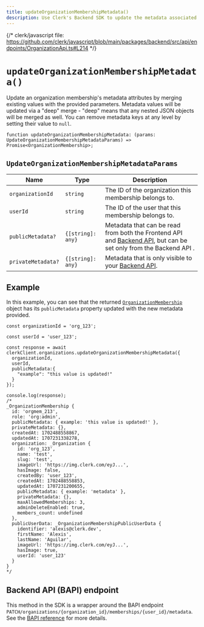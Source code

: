 ```yaml
---
title: updateOrganizationMembershipMetadata()
description: Use Clerk's Backend SDK to update the metadata associated with a user's organization membership.
---
```


{/* clerk/javascript file: https://github.com/clerk/javascript/blob/main/packages/backend/src/api/endpoints/OrganizationApi.ts#L214 */}

# `updateOrganizationMembershipMetadata()`

Update an organization membership's metadata attributes by merging existing values with the provided parameters. Metadata values will be updated via a "deep" merge - "deep" means that any nested JSON objects will be merged as well. You can remove metadata keys at any level by setting their value to `null`.

```tsx
function updateOrganizationMembershipMetadata: (params: UpdateOrganizationMembershipMetadataParams) => Promise<OrganizationMembership>;
```

## `UpdateOrganizationMembershipMetadataParams`

| Name | Type | Description |
| --- | --- | --- |
| `organizationId` | `string` | The ID of the organization this membership belongs to. |
| `userId` | `string` | The ID of the user that this membership belongs to. |
| `publicMetadata?` | `{[string]: any}` | Metadata that can be read from both the Frontend API and [Backend API](https://clerk.com/docs/reference/backend-api), but can be set only from the Backend API . |
| `privateMetadata?` | `{[string]: any}` | Metadata that is only visible to your [Backend API](https://clerk.com/docs/reference/backend-api). |

## Example

In this example, you can see that the returned [`OrganizationMembership`](/docs/references/javascript/organization-membership) object has its `publicMetadata` property updated with the new metadata provided.

```tsx {8-10, 18}
const organizationId = 'org_123';

const userId = 'user_123';

const response = await clerkClient.organizations.updateOrganizationMembershipMetadata({
  organizationId,
  userId,
  publicMetadata:{
    "example": "this value is updated!"
  }
});

console.log(response);
/*
_OrganizationMembership {
  id: 'orgmem_213',
  role: 'org:admin',
  publicMetadata: { example: 'this value is updated!' },
  privateMetadata: {},
  createdAt: 1702488558867,
  updatedAt: 1707231338278,
  organization: _Organization {
    id: 'org_123',
    name: 'test',
    slug: 'test',
    imageUrl: 'https://img.clerk.com/eyJ...',
    hasImage: false,
    createdBy: 'user_123',
    createdAt: 1702488558853,
    updatedAt: 1707231200655,
    publicMetadata: { example: 'metadata' },
    privateMetadata: {},
    maxAllowedMemberships: 3,
    adminDeleteEnabled: true,
    members_count: undefined
  },
  publicUserData: _OrganizationMembershipPublicUserData {
    identifier: 'alexis@clerk.dev',
    firstName: 'Alexis',
    lastName: 'Aguilar',
    imageUrl: 'https://img.clerk.com/eyJ...',
    hasImage: true,
    userId: 'user_123'
  }
}
*/
```

## Backend API (BAPI) endpoint

This method in the SDK is a wrapper around the BAPI endpoint `PATCH/organizations/{organization_id}/memberships/{user_id}/metadata`. See the [BAPI reference](https://clerk.com/docs/reference/backend-api/tag/Organization-Memberships#operation/UpdateOrganizationMembershipMetadata) for more details.
